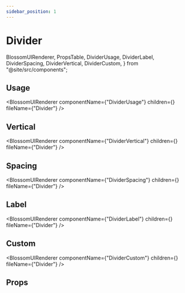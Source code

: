 ```yaml
---
sidebar_position: 1
---
```


# Divider

  BlossomUIRenderer,
  PropsTable,
  DividerUsage,
  DividerLabel,
  DividerSpacing,
  DividerVertical,
  DividerCustom,
} from "@site/src/components";

## Usage

<BlossomUIRenderer
  componentName={"DividerUsage"}
  children={<DividerUsage />}
  fileName={"Divider"}
/>

## Vertical

<BlossomUIRenderer
  componentName={"DividerVertical"}
  children={<DividerVertical />}
  fileName={"Divider"}
/>

## Spacing

<BlossomUIRenderer
  componentName={"DividerSpacing"}
  children={<DividerSpacing />}
  fileName={"Divider"}
/>

## Label

<BlossomUIRenderer
  componentName={"DividerLabel"}
  children={<DividerLabel />}
  fileName={"Divider"}
/>

## Custom

<BlossomUIRenderer
  componentName={"DividerCustom"}
  children={<DividerCustom />}
  fileName={"Divider"}
/>

## Props

<PropsTable componentName="Divider" />
